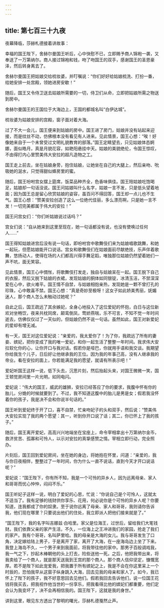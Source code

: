 ```yaml
---
---
---
```

title: 第七百三十九夜
---






夜幕降临，莎赫札德接着讲故事：





幸福的国王陛下，舍赫尔曼国王听后，心中快慰不已，立即赐予商人锦袍一袭，又奉送了一万第纳尔。商人接过锦袍和钱，吻了吻国王的双手，感谢国王的圣恩豪泽，然后转身离去了。

舍赫尔曼国王把姑娘交给梳妆婆，并叮嘱说：“你们好好给姑娘梳洗、打扮一番，给她安排一处宫殿，领她进房安歇！”

随后，国王又令侍卫送去姑娘所需要的一切，侍卫们从命，立即把姑娘所需之物送到房中。

舍赫尔曼国王的王国位于大海边上，王国的都城名叫“白伊达城”。

梳妆婆为姑娘安排的宫殿，窗子面对着大海。

过了不大一会儿，国王便来到姑娘的房中。国王进了房门，姑娘并没有站起来迎接，而是纹丝不动，仿佛根本没有看见有人进来。见此情景，国王心想：“唉！好像她来自于一个未曾受过文明礼貌教育的部落。”国王定睛望去，只见姑娘体态婀娜，面似皓月，真是月貌花容，如艳阳悬挂中天。姑娘的美貌绝伦，令国王惊叹，不由得打内心里赞美伟大安拉的超凡造物之工。

国王走上前去，坐在姑娘身旁，抱住姑娘，让她坐在自己的大腿上，然后亲吻、吮吸她的涎水，只觉得甜似蜂房里的蜜。

随后，国王吩咐宫女摆上筵席，饭菜品种齐全，色香味俱佳。国王陪姑娘吃饱喝足，姑娘却一句话没说。国王问姑娘叫什么名字，姑娘一言不发，只是低头望着地面；因为国王总是留心欣赏姑娘的姿容，虽百问不得回答，国王却一点儿也不生气。国王心想：“赞美安拉创造了这么一位绝代佳丽，多么漂亮啊，只是她一言不发！一切完美都属于伟大的安拉！”

国王问宫女们：“你们听姑娘说过话吗？”

宫女们说：“自从她来到这里至现在，她一句话都没有说，也没有使唤过任何人……”

国王得知姑娘进宫后没有说一句话，即吩咐宫中歌舞伎们来为姑娘唱歌跳舞，和她一起玩，但愿姑娘能开口说话。宫女和歌舞伎们在姑娘面前尽献绝技，乐声伴着歌舞，悠扬动人，使得在场的人们都高兴得手舞足蹈，唯独那位姑娘仍然望着她们一声不吭，面无笑容。

见此情景，国王心中惆怅，将歌舞伎打发走，独自与姑娘呆在一起。国王脱下自己的衣服，然后又脱下姑娘的衣裙，发现姑娘的胴体如同银锭，冰清玉洁，不禁深深爱在心中，欲火难平。国王情不自禁，与姑娘相抱亲热，发现她是一颗不曾打孔的珍珠，心中敢喜不禁。国王心想：“真是奇妙至极呀！这女子如此娇美秀丽，妩媚迷人，那个商人怎么未触动过她呢？”

自此之后，国王疏远了其余嫉妃，全身心地投入了这位爱妃的怀抱，白日与这位新欢对坐畅饮，夜来共枕同席，颠鸾倒凤，莺娇燕喘，乐不可言，不知不觉一年时间逝去，仿佛仅仅过了一天似的，但姑娘仍然不说一句话。虽然如此，国王对新爱妃的爱却有增无减。

有一天，国王对这位爱妃说：“亲爱的，我太爱你了！为了你，我疏远了所有的妻妾、嫔妃，把你变成了我的唯一爱妃，和你一起生活了整整一年时间。我求伟大安拉软化你的心，让你开口与我对话。假若你是哑巴，你就用手语和我交谈。我期望你给我生个儿子，日后好让他继承我的王位。因为我的年事己高，没有人继承我的帝业。看在安拉的面上，你若能满足我的愿望，就请有所表示吧！”

爱妃听国王这样一说，低下头去，沉思片刻，然后抬起头来，对国王微微一笑，国王顿觉房间里一片光明，如同电闪。

爱妃说：“伟大的国王，威武的雄狮，安拉已经答应了你的要求，我腹中怀有你的胎儿，分娩的时候就要到了。不过，我不知道这腹中的胎儿是男是女；假若我没怀着你的孩子，我是决不会和你说半句话的。”

国王听到爱妃终于开了口，喜不自禁，忙亲吻妃子的头和双手，然后说：“赞美伟大安拉实现了我的两个愿望：其一，听到你开口说了话；其二，你已怀上了我的孩子。”

随后，国王离开爱妃，高高兴兴地端坐在宝座上，命令宰相拿出十万第纳尔金币，救济贫苦、孤寡和可怜人，以示对安拉的真挚感赞之情。宰相立即行动，完全照办。

片刻后，国王回到爱妃房间，坐在她的身边，将她抱在怀里，问道：“亲爱的，我与你日夜相伴，整整过了一年时间，你为什么一直不说话，直到今天才开口说话呢？”

爱妃说：“国王陛下，你有所不知，我是一个可怜的异乡人，因为远离母亲、家人和哥哥而忧心忡忡，闷闷不乐。”

国王听妃子这样一说，明白了爱妃的心思，忙说：“你说自己是个可怜人，这就太不适当了。我有足够的钱财供你享乐、花用，何必说你是个可怜的异乡人呢？你要知道，连我都成了你的奴隶。至于说你远离了母亲、家人和哥哥，我则请你告诉我，他们现在哪里？只要说出他们的住处，我立即派人把他们接来就是了。”

“国王陛下，我的名字叫吉娜兹·白哈里。家父是位海王，过世后，留给我们大笔钱财。我们依靠父亲的家产生活，不久，一位海上之王冲进我们的家园，抢走了我们的家产。我有个哥哥，名叫萨里哈。我的母亲是大海的女儿。我与哥哥发生了口角，决定嫁给陆上男子，于是离开了家，离开了大海，在一座海岛边上坐了下来。我登上海岛不久，一个男子来到我面前，将我带往他的家中。那男子百般调戏我，我一气之下，抄起木棒朝他的头上打去，险些送他一死。之后，他把我带出来，将我卖给了一个商人，就是那天送我到王宫的那个商人。那个商人信仰坚定，慷慨宽厚。若不是陛下如此宠爱我，把我置于所有嫔妃之上，我是不会在你这里呆上一个时辰的，恐怕我早从这窗子纵身跳入大海，回去见我的母亲和家人了。如今，我已怀上了陛下的孩子，我不好意思回去见他们。假若我回去告诉他们，说一位国王花钱将我买去，把我视作他当世的一份享乐，把我看得比他的嫔妃们都重要，他们定会认为我变坏了，决不会再相信我的。国王陛下，这就是我的身世。”





讲到这里，眼见东方透出了黎明的曙光，莎赫札德戛然止声。
